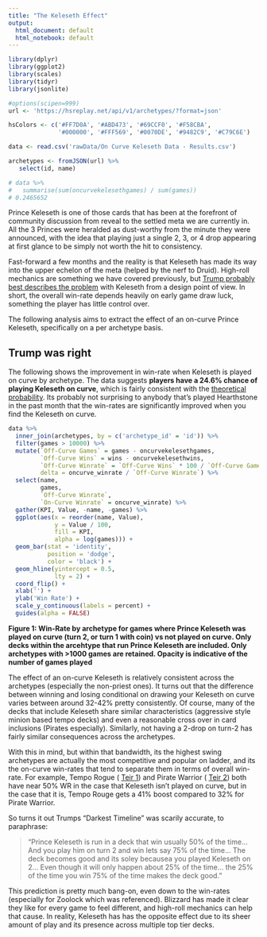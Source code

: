 ```yaml
---
title: "The Keleseth Effect"
output:
  html_document: default
  html_notebook: default
---
```


```r
library(dplyr)
library(ggplot2)
library(scales)
library(tidyr)
library(jsonlite)

#options(scipen=999)
url <- 'https://hsreplay.net/api/v1/archetypes/?format=json'

hsColors <- c('#FF7D0A', '#ABD473', '#69CCF0', '#F58CBA',
              '#000000', '#FFF569', '#0070DE', '#9482C9', '#C79C6E')

data <- read.csv('rawData/On Curve Keleseth Data - Results.csv')

archetypes <- fromJSON(url) %>%
   select(id, name)

# data %>%
#   summarise(sum(oncurvekelesethgames) / sum(games))
# 0.2465652
```

Prince Keleseth is one of those cards that has been at the forefront of community discussion from reveal to the settled meta we are currently in. All the 3 Princes were heralded as dust-worthy from the minute they were announced, with the idea that playing just a single 2, 3, or 4 drop appearing at first glance to be simply not worth the hit to consistency. 

Fast-forward a few months and the reality is that Keleseth has made its way into the upper echelon of the meta (helped by the nerf to Druid). High-roll mechanics are something we have covered previously, but [Trump probably best describes the problem](https://youtu.be/YA1yxdMrr-Q?t=1m44s) with Keleseth from a design point of view. In short, the overall win-rate depends heavily on early game draw luck, something the player has little control over.

The following analysis aims to extract the effect of an on-curve Prince Keleseth, specifically on a per archetype basis.

## Trump was right

The following shows the improvement in win-rate when Keleseth is played on curve by archetype. The data suggests **players have a 24.6% chance of playing Keleseth on curve**, which is fairly consistent with the [theoretical probability](https://hearthstoneplayers.com/hearthmath-numbers-behind-mulligan/). Its probably not surprising to anybody that's played Hearthstone in the past month that the win-rates are significantly improved when you find the Keleseth on curve. 

```r
data %>%
  inner_join(archetypes, by = c('archetype_id' = 'id')) %>%
  filter(games > 10000) %>%
  mutate(`Off-Curve Games` = games - oncurvekelesethgames,
         `Off-Curve Wins` = wins - oncurvekelesethwins,
         `Off-Curve Winrate` = `Off-Curve Wins` * 100 / `Off-Curve Games`,
         delta = oncurve_winrate / `Off-Curve Winrate`) %>%
  select(name,
         games,
         `Off-Curve Winrate`,
         `On-Curve Winrate` = oncurve_winrate) %>%
  gather(KPI, Value, -name, -games) %>%
  ggplot(aes(x = reorder(name, Value),
             y = Value / 100,
             fill = KPI,
             alpha = log(games))) +
  geom_bar(stat = 'identity', 
           position = 'dodge',
           color = 'black') +
  geom_hline(yintercept = 0.5,
             lty = 2) +
  coord_flip() +
  xlab('') +
  ylab('Win Rate') +
  scale_y_continuous(labels = percent) +
  guides(alpha = FALSE)
```

**Figure 1: Win-Rate by archetype for games where Prince Keleseth was played on curve (turn 2, or turn 1 with coin) vs not played on curve. Only decks within the arcehtype that run Prince Keleseth are included. Only archetypes with >1000 games are retained. Opacity is indicative of the number of games played**

<img class="card-image" src="http://media-hearth.cursecdn.com/avatars/339/767/58723.png" alt="" align="right">

The effect of an on-curve Keleseth is relatively consistent across the archetypes (especially the non-priest ones). It turns out that the difference between winning and losing conditional on drawing your Keleseth on curve varies between around 32-42% pretty consistently. Of course, many of the decks that include Keleseth share similar characteristics (aggressive style minion based tempo decks) and even a reasonable cross over in card inclusions (Pirates especially). Similarly, not having a 2-drop on turn-2 has fairly similar consequences across the archetypes.

With this in mind, but within that bandwidth, its the highest swing archetypes are actually the most competitive and popular on ladder, and its the on-curve win-rates that tend to separate them in terms of overall win-rate. For example, Tempo Rogue ( [Teir 1](https://hsreplay.net/meta/)) and Pirate Warrior ( [Teir 2](https://hsreplay.net/meta/)) both have near 50% WR in the case that Keleseth isn't played on curve, but in the case that it is, Tempo Rouge gets a 41% boost compared to 32% for Pirate Warrior.

So turns it out Trumps "Darkest Timeline" was scarily accurate, to paraphrase:

> "Prince Keleseth is run in a deck that win usually 50% of the time... And you play him on turn 2 and win lets say 75% of the time... The deck becomes good and its soley becausea you played Keleseth on 2... Even though it will only happen about 25% of the time... the 25% of the time you win 75% of the time makes the deck good."

This prediction is pretty much bang-on, even down to the win-rates (especially for Zoolock which was referenced). Blizzard has made it clear they like for every game to feel different, and high-roll mechanics can help that cause. In reality, Keleseth has has the opposite effect due to its sheer amount of play and its presence across multiple top tier decks.


